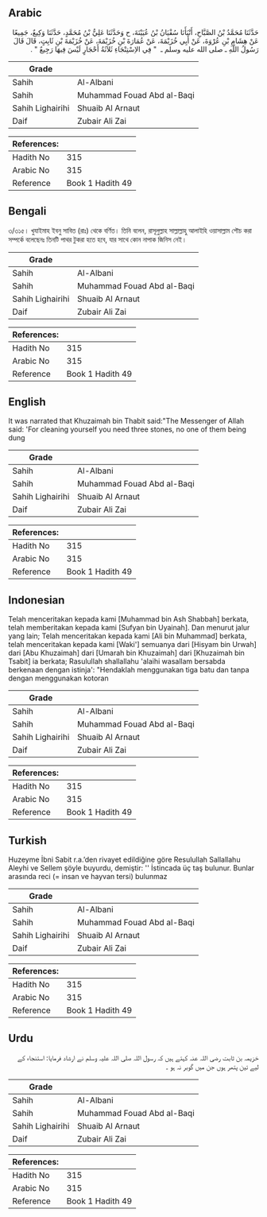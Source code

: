 ## Arabic


<div dir="rtl" lang="ar" style={{fontSize:'larger',backgroundColor:'#f8f9fa',padding:20}}>
حَدَّثَنَا مُحَمَّدُ بْنُ الصَّبَّاحِ، أَنْبَأَنَا سُفْيَانُ بْنُ عُيَيْنَةَ، ح وَحَدَّثَنَا عَلِيُّ بْنُ مُحَمَّدٍ، حَدَّثَنَا وَكِيعٌ، جَمِيعًا عَنْ هِشَامِ بْنِ عُرْوَةَ، عَنْ أَبِي خُزَيْمَةَ، عَنْ عُمَارَةَ بْنِ خُزَيْمَةَ، عَنْ خُزَيْمَةَ بْنِ ثَابِتٍ، قَالَ قَالَ رَسُولُ اللَّهِ ـ صلى الله عليه وسلم ـ ‏ "‏ فِي الاِسْتِنْجَاءِ ثَلاَثَةُ أَحْجَارٍ لَيْسَ فِيهَا رَجِيعٌ ‏"‏ ‏.‏
</div>
<div style={{backgroundColor:'#f8f9fa',padding:20, marginBottom: 10}}><table> <thead> <tr> <th>Grade</th> <th></th> </tr> </thead> <tbody> <tr><td>Sahih</td><td>Al-Albani</td></tr><tr><td>Sahih</td><td>Muhammad Fouad Abd al-Baqi</td></tr><tr><td>Sahih Lighairihi</td><td>Shuaib Al Arnaut</td></tr><tr><td>Daif</td><td>Zubair Ali Zai</td></tr></tbody></table><table> <thead> <tr> <th>References:</th> <th></th> </tr> </thead> <tbody><tr><td>Hadith No</td><td>315</td></tr><tr><td>Arabic No</td><td>315</td></tr><tr><td>Reference</td><td>Book 1 Hadith 49</td></tr></tbody></table></div>

## Bengali


<div dir="ltr" lang="bn" style={{fontSize:'larger',backgroundColor:'#f8f9fa',padding:20}}>
৩/৩১৫। খুযাইমাহ ইবনু সাবিত (রাঃ) থেকে বর্ণিত। তিনি বলেন, রাসূলুল্লাহ সাল্লাল্লাহু আলাইহি ওয়াসাল্লাম শৌচ করা সম্পর্কে বলেছেনঃ তিনটি পাথর টুকরা হতে হবে, যার সাথে কোন নাপাক জিনিস নেই।
</div>
<div style={{backgroundColor:'#f8f9fa',padding:20, marginBottom: 10}}><table> <thead> <tr> <th>Grade</th> <th></th> </tr> </thead> <tbody> <tr><td>Sahih</td><td>Al-Albani</td></tr><tr><td>Sahih</td><td>Muhammad Fouad Abd al-Baqi</td></tr><tr><td>Sahih Lighairihi</td><td>Shuaib Al Arnaut</td></tr><tr><td>Daif</td><td>Zubair Ali Zai</td></tr></tbody></table><table> <thead> <tr> <th>References:</th> <th></th> </tr> </thead> <tbody><tr><td>Hadith No</td><td>315</td></tr><tr><td>Arabic No</td><td>315</td></tr><tr><td>Reference</td><td>Book 1 Hadith 49</td></tr></tbody></table></div>

## English


<div dir="ltr" lang="en" style={{fontSize:'larger',backgroundColor:'#f8f9fa',padding:20}}>
It was narrated that Khuzaimah bin Thabit said:"The Messenger of Allah said: 'For cleaning yourself you need three stones, no one of them being dung
</div>
<div style={{backgroundColor:'#f8f9fa',padding:20, marginBottom: 10}}><table> <thead> <tr> <th>Grade</th> <th></th> </tr> </thead> <tbody> <tr><td>Sahih</td><td>Al-Albani</td></tr><tr><td>Sahih</td><td>Muhammad Fouad Abd al-Baqi</td></tr><tr><td>Sahih Lighairihi</td><td>Shuaib Al Arnaut</td></tr><tr><td>Daif</td><td>Zubair Ali Zai</td></tr></tbody></table><table> <thead> <tr> <th>References:</th> <th></th> </tr> </thead> <tbody><tr><td>Hadith No</td><td>315</td></tr><tr><td>Arabic No</td><td>315</td></tr><tr><td>Reference</td><td>Book 1 Hadith 49</td></tr></tbody></table></div>

## Indonesian


<div dir="ltr" lang="id" style={{fontSize:'larger',backgroundColor:'#f8f9fa',padding:20}}>
Telah menceritakan kepada kami [Muhammad bin Ash Shabbah] berkata, telah memberitakan kepada kami [Sufyan bin Uyainah]. Dan menurut jalur yang lain; Telah menceritakan kepada kami [Ali bin Muhammad] berkata, telah menceritakan kepada kami [Waki'] semuanya dari [Hisyam bin Urwah] dari [Abu Khuzaimah] dari [Umarah bin Khuzaimah] dari [Khuzaimah bin Tsabit] ia berkata; Rasulullah shallallahu 'alaihi wasallam bersabda berkenaan dengan istinja': "Hendaklah menggunakan tiga batu dan tanpa dengan menggunakan kotoran
</div>
<div style={{backgroundColor:'#f8f9fa',padding:20, marginBottom: 10}}><table> <thead> <tr> <th>Grade</th> <th></th> </tr> </thead> <tbody> <tr><td>Sahih</td><td>Al-Albani</td></tr><tr><td>Sahih</td><td>Muhammad Fouad Abd al-Baqi</td></tr><tr><td>Sahih Lighairihi</td><td>Shuaib Al Arnaut</td></tr><tr><td>Daif</td><td>Zubair Ali Zai</td></tr></tbody></table><table> <thead> <tr> <th>References:</th> <th></th> </tr> </thead> <tbody><tr><td>Hadith No</td><td>315</td></tr><tr><td>Arabic No</td><td>315</td></tr><tr><td>Reference</td><td>Book 1 Hadith 49</td></tr></tbody></table></div>

## Turkish


<div dir="ltr" lang="tr" style={{fontSize:'larger',backgroundColor:'#f8f9fa',padding:20}}>
Huzeyme İbni Sabit r.a.’den rivayet edildiğine göre Resulullah Sallallahu Aleyhi ve Sellem şöyle buyurdu, demiştir: '' İstincada üç taş bulunur. Bunlar arasında reci (= insan ve hayvan tersi) bulunmaz
</div>
<div style={{backgroundColor:'#f8f9fa',padding:20, marginBottom: 10}}><table> <thead> <tr> <th>Grade</th> <th></th> </tr> </thead> <tbody> <tr><td>Sahih</td><td>Al-Albani</td></tr><tr><td>Sahih</td><td>Muhammad Fouad Abd al-Baqi</td></tr><tr><td>Sahih Lighairihi</td><td>Shuaib Al Arnaut</td></tr><tr><td>Daif</td><td>Zubair Ali Zai</td></tr></tbody></table><table> <thead> <tr> <th>References:</th> <th></th> </tr> </thead> <tbody><tr><td>Hadith No</td><td>315</td></tr><tr><td>Arabic No</td><td>315</td></tr><tr><td>Reference</td><td>Book 1 Hadith 49</td></tr></tbody></table></div>

## Urdu


<div dir="rtl" lang="ur" style={{fontSize:'larger',backgroundColor:'#f8f9fa',padding:20}}>
خزیمہ بن ثابت رضی اللہ عنہ کہتے ہیں کہ رسول اللہ صلی اللہ علیہ وسلم نے ارشاد فرمایا: استنجاء کے لیے تین پتھر ہوں جن میں گوبر نہ ہو ۔
</div>
<div style={{backgroundColor:'#f8f9fa',padding:20, marginBottom: 10}}><table> <thead> <tr> <th>Grade</th> <th></th> </tr> </thead> <tbody> <tr><td>Sahih</td><td>Al-Albani</td></tr><tr><td>Sahih</td><td>Muhammad Fouad Abd al-Baqi</td></tr><tr><td>Sahih Lighairihi</td><td>Shuaib Al Arnaut</td></tr><tr><td>Daif</td><td>Zubair Ali Zai</td></tr></tbody></table><table> <thead> <tr> <th>References:</th> <th></th> </tr> </thead> <tbody><tr><td>Hadith No</td><td>315</td></tr><tr><td>Arabic No</td><td>315</td></tr><tr><td>Reference</td><td>Book 1 Hadith 49</td></tr></tbody></table></div>